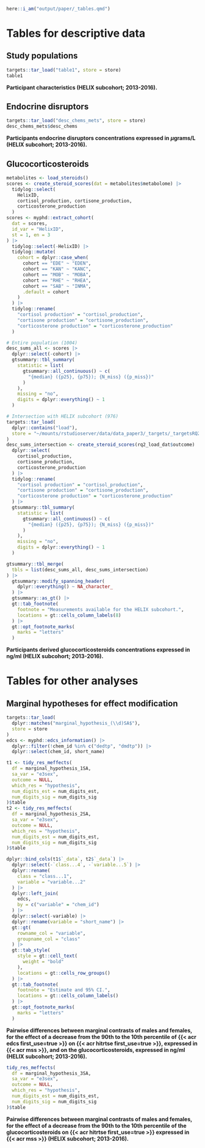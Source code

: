 ```r
here::i_am("output/paper/_tables.qmd")
```

# Tables for descriptive data

## Study populations

::: {#tbl-pop-desc}
```r
targets::tar_load("table1", store = store)
table1
```
**Participant characteristics (HELIX subcohort; 2013-2016).**
:::

## Endocrine disruptors

::: {#tbl-edc-desc}
```r
targets::tar_load("desc_chems_mets", store = store)
desc_chems_mets$desc_chems
```
**Participants endocrine disruptors concentrations expressed in $\mu$grams/L (HELIX subcohort; 2013-2016).**
:::

## Glucocorticosteroids

::: {#tbl-met-new-desc}
```r
metabolites <- load_steroids()
scores <- create_steroid_scores(dat = metabolites$metabolome) |>
  tidylog::select(
    HelixID,
    cortisol_production, cortisone_production,
    corticosterone_production
  )
scores <- myphd::extract_cohort(
  dat = scores,
  id_var = "HelixID",
  st = 1, en = 3
) |>
  tidylog::select(-HelixID) |>
  tidylog::mutate(
    cohort = dplyr::case_when(
      cohort == "EDE" ~ "EDEN",
      cohort == "KAN" ~ "KANC",
      cohort == "MOB" ~ "MOBA",
      cohort == "RHE" ~ "RHEA",
      cohort == "SAB" ~ "INMA",
      .default = cohort
    )
  ) |>
  tidylog::rename(
    "cortisol production" = "cortisol_production",
    "cortisone production" = "cortisone_production",
    "corticosterone production" = "corticosterone_production"
  )

# Entire population (1004)
desc_sums_all <- scores |>
  dplyr::select(-cohort) |>
  gtsummary::tbl_summary(
    statistic = list(
      gtsummary::all_continuous() ~ c(
        "{median} ({p25}, {p75}); {N_miss} ({p_miss})"
      )
    ),
    missing = "no",
    digits = dplyr::everything() ~ 1
  )

# Intersection with HELIX subcohort (976)
targets::tar_load(
  dplyr::contains("load"),
  store = "~/mounts/rstudioserver/data/data_paper3/_targets/_targetsRQ2/"
)
desc_sums_intersection <- create_steroid_scores(rq2_load_dat$outcome) |>
  dplyr::select(
    cortisol_production,
    cortisone_production,
    corticosterone_production
  ) |>
  tidylog::rename(
    "cortisol production" = "cortisol_production",
    "cortisone production" = "cortisone_production",
    "corticosterone production" = "corticosterone_production"
  ) |>
  gtsummary::tbl_summary(
    statistic = list(
      gtsummary::all_continuous() ~ c(
        "{median} ({p25}, {p75}); {N_miss} ({p_miss})"
      )
    ),
    missing = "no",
    digits = dplyr::everything() ~ 1
  )

gtsummary::tbl_merge(
  tbls = list(desc_sums_all, desc_sums_intersection)
) |>
  gtsummary::modify_spanning_header(
    dplyr::everything() ~ NA_character_
  ) |>
  gtsummary::as_gt() |>
  gt::tab_footnote(
    footnote = "Measurements available for the HELIX subcohort.",
    locations = gt::cells_column_labels(8)
  ) |>
  gt::opt_footnote_marks(
    marks = "letters"
  )
```
**Participants derived glucocorticosteroids concentrations expressed in ng/ml (HELIX subcohort; 2013-2016).**
:::

# Tables for other analyses

## Marginal hypotheses for effect modification

```r
targets::tar_load(
  dplyr::matches("marginal_hypothesis_(\\d)SA$"),
  store = store
)
edcs <- myphd::edcs_information() |>
  dplyr::filter(!chem_id %in% c("dedtp", "dmdtp")) |>
  dplyr::select(chem_id, short_name)
```

::: {#tbl-hypothesis-1and2}
```r
t1 <- tidy_res_meffects(
  df = marginal_hypothesis_1SA,
  sa_var = "e3sex",
  outcome = NULL,
  which_res = "hypothesis",
  num_digits_est = num_digits_est,
  num_digits_sig = num_digits_sig
)$table
t2 <- tidy_res_meffects(
  df = marginal_hypothesis_2SA,
  sa_var = "e3sex",
  outcome = NULL,
  which_res = "hypothesis",
  num_digits_est = num_digits_est,
  num_digits_sig = num_digits_sig
)$table

dplyr::bind_cols(t1$`_data`, t2$`_data`) |>
  dplyr::select(-`class...4`, -`variable...5`) |>
  dplyr::rename(
    class = "class...1",
    variable = "variable...2"
  ) |>
  dplyr::left_join(
    edcs,
    by = c("variable" = "chem_id")
  ) |>
  dplyr::select(-variable) |>
  dplyr::rename(variable = "short_name") |>
  gt::gt(
    rowname_col = "variable",
    groupname_col = "class"
  ) |>
  gt::tab_style(
    style = gt::cell_text(
      weight = "bold"
    ),
    locations = gt::cells_row_groups()
  ) |>
  gt::tab_footnote(
    footnote = "Estimate and 95% CI.",
    locations = gt::cells_column_labels()
  ) |>
  gt::opt_footnote_marks(
    marks = "letters"
  )
```
**Pairwise differences between marginal contrasts of males and females, for the effect of a decrease from the 90th to the 10th percentile of {{< acr edcs first_use=true >}} on {{< acr hitrtse first_use=true >}}, expressed in {{< acr mss >}}, and on the glucocorticosteroids, expressed in ng/ml (HELIX subcohort; 2013-2016).**
:::

::: {#tbl-hypothesis-3}
```r
tidy_res_meffects(
  df = marginal_hypothesis_3SA,
  sa_var = "e3sex",
  outcome = NULL,
  which_res = "hypothesis",
  num_digits_est = num_digits_est,
  num_digits_sig = num_digits_sig
)$table
```
**Pairwise differences between marginal contrasts of males and females, for the effect of a decrease from the 90th to the 10th percentile of the glucocorticosteroids on {{< acr hitrtse first_use=true >}} expressed in {{< acr mss >}} (HELIX subcohort; 2013-2016).**
:::
